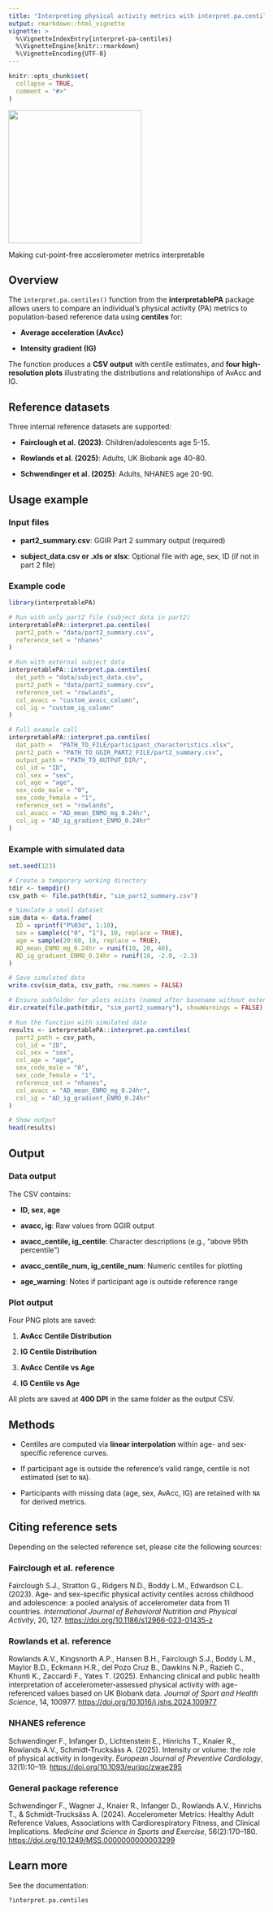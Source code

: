 ```yaml
---
title: "Interpreting physical activity metrics with interpret.pa.centiles"
output: rmarkdown::html_vignette
vignette: >
  %\VignetteIndexEntry{interpret-pa-centiles}
  %\VignetteEngine{knitr::rmarkdown}
  %\VignetteEncoding{UTF-8}
---
```


```r
knitr::opts_chunk$set(
  collapse = TRUE,
  comment = "#>"
)
```

![](images/app_logo.png){width="262"}

Making cut-point-free accelerometer metrics interpretable

## Overview

The `interpret.pa.centiles()` function from the **interpretablePA** package allows users to compare an individual's physical activity (PA) metrics to population-based reference data using **centiles** for:

-   **Average acceleration (AvAcc)**

-   **Intensity gradient (IG)**

The function produces a **CSV output** with centile estimates, and **four high-resolution plots** illustrating the distributions and relationships of AvAcc and IG.

## Reference datasets

Three internal reference datasets are supported:

-   **Fairclough et al. (2023)**: Children/adolescents age 5-15.

-   **Rowlands et al. (2025)**: Adults, UK Biobank age 40-80.

-   **Schwendinger et al. (2025)**: Adults, NHANES age 20-90.

## Usage example

### Input files

-   **part2_summary.csv**: GGIR Part 2 summary output (required)

-   **subject_data.csv or .xls or xlsx**: Optional file with age, sex, ID (if not in part 2 file)

### Example code

```r
library(interpretablePA)

# Run with only part2 file (subject data in part2)
interpretablePA::interpret.pa.centiles(
  part2_path = "data/part2_summary.csv",
  reference_set = "nhanes"
)

# Run with external subject data
interpretablePA::interpret.pa.centiles(
  dat_path = "data/subject_data.csv",
  part2_path = "data/part2_summary.csv",
  reference_set = "rowlands",
  col_avacc = "custom_avacc_column",
  col_ig = "custom_ig_column"
)

# Full example call
interpretablePA::interpret.pa.centiles(
  dat_path =  "PATH_TO_FILE/participant_characteristics.xlsx",
  part2_path = "PATH_TO_GGIR_PART2_FILE/part2_summary.csv",
  output_path = "PATH_TO_OUTPUT_DIR/",
  col_id = "ID",
  col_sex = "sex",
  col_age = "age",
  sex_code_male = "0",
  sex_code_female = "1",
  reference_set = "rowlands",
  col_avacc = "AD_mean_ENMO_mg_0.24hr",
  col_ig = "AD_ig_gradient_ENMO_0.24hr"
)
```

### Example with simulated data

```r


set.seed(123)

# Create a temporary working directory
tdir <- tempdir()
csv_path <- file.path(tdir, "sim_part2_summary.csv")

# Simulate a small dataset
sim_data <- data.frame(
  ID = sprintf("P%03d", 1:10),
  sex = sample(c("0", "1"), 10, replace = TRUE),
  age = sample(20:60, 10, replace = TRUE),
  AD_mean_ENMO_mg_0.24hr = runif(10, 20, 40),
  AD_ig_gradient_ENMO_0.24hr = runif(10, -2.9, -2.3)
)

# Save simulated data
write.csv(sim_data, csv_path, row.names = FALSE)

# Ensure subfolder for plots exists (named after basename without extension)
dir.create(file.path(tdir, "sim_part2_summary"), showWarnings = FALSE)

# Run the function with simulated data
results <- interpretablePA::interpret.pa.centiles(
  part2_path = csv_path,
  col_id = "ID",
  col_sex = "sex",
  col_age = "age",
  sex_code_male = "0",
  sex_code_female = "1",
  reference_set = "nhanes",
  col_avacc = "AD_mean_ENMO_mg_0.24hr",
  col_ig = "AD_ig_gradient_ENMO_0.24hr"
)

# Show output
head(results)

```

## Output

### Data output

The CSV contains:

-   **ID, sex, age**

-   **avacc, ig**: Raw values from GGIR output

-   **avacc_centile, ig_centile**: Character descriptions (e.g., "above 95th percentile")

-   **avacc_centile_num, ig_centile_num**: Numeric centiles for plotting

-   **age_warning**: Notes if participant age is outside reference range

### Plot output

Four PNG plots are saved:

1.  **AvAcc Centile Distribution**

2.  **IG Centile Distribution**

3.  **AvAcc Centile vs Age**

4.  **IG Centile vs Age**

All plots are saved at **400 DPI** in the same folder as the output CSV.

## Methods

-   Centiles are computed via **linear interpolation** within age- and sex-specific reference curves.

-   If participant age is outside the reference's valid range, centile is not estimated (set to `NA`).

-   Participants with missing data (age, sex, AvAcc, IG) are retained with `NA` for derived metrics.

## Citing reference sets

Depending on the selected reference set, please cite the following sources:

### Fairclough et al. reference

Fairclough S.J., Stratton G., Ridgers N.D., Boddy L.M., Edwardson C.L. (2023). Age- and sex-specific physical activity centiles across childhood and adolescence: a pooled analysis of accelerometer data from 11 countries. *International Journal of Behavioral Nutrition and Physical Activity*, 20, 127. <https://doi.org/10.1186/s12966-023-01435-z>

### Rowlands et al. reference

Rowlands A.V., Kingsnorth A.P., Hansen B.H., Fairclough S.J., Boddy L.M., Maylor B.D., Eckmann H.R., del Pozo Cruz B., Dawkins N.P., Razieh C., Khunti K., Zaccardi F., Yates T. (2025). Enhancing clinical and public health interpretation of accelerometer-assessed physical activity with age-referenced values based on UK Biobank data. *Journal of Sport and Health Science*, 14, 100977. <https://doi.org/10.1016/j.jshs.2024.100977>

### NHANES reference

Schwendinger F., Infanger D., Lichtenstein E., Hinrichs T., Knaier R., Rowlands A.V., Schmidt-Trucksäss A. (2025). Intensity or volume: the role of physical activity in longevity. *European Journal of Preventive Cardiology*, 32(1):10–19. <https://doi.org/10.1093/eurjpc/zwae295>

### General package reference

Schwendinger F., Wagner J., Knaier R., Infanger D., Rowlands A.V., Hinrichs T., & Schmidt-Trucksäss A. (2024). Accelerometer Metrics: Healthy Adult Reference Values, Associations with Cardiorespiratory Fitness, and Clinical Implications. *Medicine and Science in Sports and Exercise*, 56(2):170–180. <https://doi.org/10.1249/MSS.0000000000003299>

## Learn more

See the documentation:

```r
?interpret.pa.centiles
```

